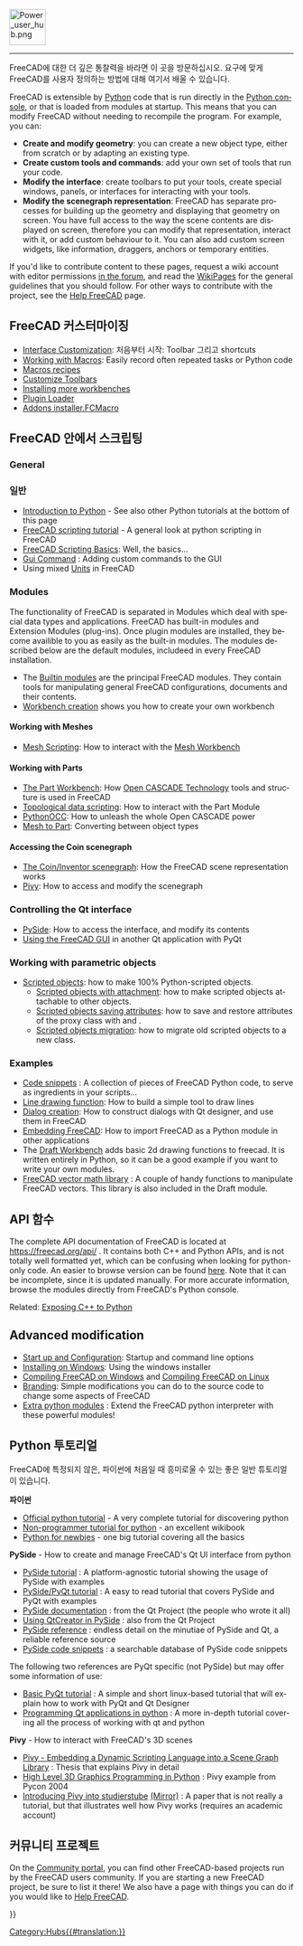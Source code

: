 <languages/>
{{TOCright}}
[[Image:Power_user_hub.png|64px]]
----

<div class="mw-translate-fuzzy">
FreeCAD에 대한 더 깊은 통찰력을 바라면 이 곳을 방문하십시오. 요구에 맞게 FreeCAD를 사용자 정의하는 방법에 대해 여기서 배울 수 있습니다.
</div>

<div lang="en" dir="ltr" class="mw-content-ltr">
FreeCAD is extensible by [[Python|Python]] code that is run directly in the [[Python_console|Python console]], or that is loaded from modules at startup. This means that you can modify FreeCAD without needing to recompile the program. For example, you can:
* '''Create and modify geometry''': you can create a new object type, either from scratch or by adapting an existing type.
* '''Create custom tools and commands''': add your own set of tools that run your code.
* '''Modify the interface''': create toolbars to put your tools, create special windows, panels, or interfaces for interacting with your tools.
*'''Modify the scenegraph representation''': FreeCAD has separate processes for building up the geometry and displaying that geometry on screen. You have full access to the way the scene contents are displayed on screen, therefore you can modify that representation, interact with it, or add custom behaviour to it. You can also add custom screen widgets, like information, draggers, anchors or temporary entities.
</div>

<div lang="en" dir="ltr" class="mw-content-ltr">
If you'd like to contribute content to these pages, request a wiki account with editor permissions [https://forum.freecad.org/viewtopic.php?f=21&t=6830 in the forum], and read the [[WikiPages|WikiPages]] for the general guidelines that you should follow. For other ways to contribute with the project, see the [[Help_FreeCAD|Help FreeCAD]] page.
</div>

<span id="Customizing_FreeCAD"></span>
== FreeCAD 커스터마이징==

<div class="mw-translate-fuzzy">
* [[Interface Customization|Interface Customization]]: 처음부터 시작: Toolbar 그리고 shortcuts
* [[Macros|Working with Macros]]: Easily record often repeated tasks or Python code
* [[Macros_recipes|Macros recipes]]
* [[Customize_Toolbars|Customize Toolbars]]
* [[Installing_more_workbenches|Installing more workbenches]]
* [http://forum.freecadweb.org/viewtopic.php?t=10556 Plugin Loader]
* [https://github.com/FreeCAD/FreeCAD-addons Addons installer.FCMacro]
</div>

<span id="Scripting_in_FreeCAD"></span>
== FreeCAD 안에서 스크립팅==

<div lang="en" dir="ltr" class="mw-content-ltr">
===General===
</div>

<div class="mw-translate-fuzzy">
===일반===
* [[Introduction to Python|Introduction to Python]] - See also other Python tutorials at the bottom of this page
* [[Python scripting tutorial|FreeCAD scripting tutorial]] - A general look at python scripting in FreeCAD
* [[FreeCAD Scripting Basics|FreeCAD Scripting Basics]]: Well, the basics...
* [[Gui Command|Gui Command]] : Adding custom commands to the GUI
* Using mixed [[Units|Units]] in FreeCAD
</div>

<div lang="en" dir="ltr" class="mw-content-ltr">
=== Modules ===
</div>

<div lang="en" dir="ltr" class="mw-content-ltr">
The functionality of FreeCAD is separated in Modules which deal with special data types and applications. FreeCAD has built-in modules and Extension Modules (plug-ins). Once plugin modules are installed, they become availible to you as easily as the built-in modules. The modules described below are the default modules, includeed in every FreeCAD installation.
</div>

<div lang="en" dir="ltr" class="mw-content-ltr">
* The [[Builtin modules|Builtin modules]] are the principal FreeCAD modules. They contain tools for manipulating general FreeCAD configurations, documents and their contents.
* [[Workbench creation|Workbench creation]] shows you how to create your own workbench
</div>

<div lang="en" dir="ltr" class="mw-content-ltr">
====Working with Meshes====
</div>

<div lang="en" dir="ltr" class="mw-content-ltr">
* [[Mesh Scripting|Mesh Scripting]]: How to interact with the [[Mesh_Workbench|Mesh Workbench]]
</div>

<div lang="en" dir="ltr" class="mw-content-ltr">
====Working with Parts====
</div>

<div lang="en" dir="ltr" class="mw-content-ltr">
* [[Part_Workbench|The Part Workbench]]: How [https://en.wikipedia.org/wiki/Open_CASCADE Open CASCADE Technology] tools and structure is used in FreeCAD
* [[Topological data scripting|Topological data scripting]]: How to interact with the Part Module
* [[PythonOCC|PythonOCC]]: How to unleash the whole Open CASCADE power
* [[Mesh to Part|Mesh to Part]]: Converting between object types
</div>

<div lang="en" dir="ltr" class="mw-content-ltr">
====Accessing the Coin scenegraph====
</div>

<div lang="en" dir="ltr" class="mw-content-ltr">
* [[Scenegraph|The Coin/Inventor scenegraph]]: How the FreeCAD scene representation works
* [[Pivy|Pivy]]: How to access and modify the scenegraph
</div>

<div lang="en" dir="ltr" class="mw-content-ltr">
===Controlling the Qt interface===
</div>

<div lang="en" dir="ltr" class="mw-content-ltr">
* [[PySide|PySide]]: How to access the interface, and modify its contents
* [[Embedding FreeCADGui|Using the FreeCAD GUI]] in another Qt application with PyQt
</div>

<div lang="en" dir="ltr" class="mw-content-ltr">
===Working with parametric objects===
</div>

<div lang="en" dir="ltr" class="mw-content-ltr">
* [[Scripted_objects|Scripted objects]]: how to make 100% Python-scripted objects.
** [[Scripted_objects_with_attachment|Scripted objects with attachment]]: how to make scripted objects attachable to other objects.
** [[Scripted_objects_saving_attributes|Scripted objects saving attributes]]: how to save and restore attributes of the proxy class with {{incode|dumps}} and {{incode|loads}}.
** [[Scripted_objects_migration|Scripted objects migration]]: how to migrate old scripted objects to a new class.
</div>

<div lang="en" dir="ltr" class="mw-content-ltr">
===Examples===
</div>

<div lang="en" dir="ltr" class="mw-content-ltr">
* [[Code snippets|Code snippets]] : A collection of pieces of FreeCAD Python code, to serve as ingredients in your scripts...
* [[Line drawing function|Line drawing function]]: How to build a simple tool to draw lines
* [[Dialog creation|Dialog creation]]: How to construct dialogs with Qt designer, and use them in FreeCAD
* [[Embedding FreeCAD|Embedding FreeCAD]]: How to import FreeCAD as a Python module in other applications
* The [[Draft_Workbench|Draft Workbench]] adds basic 2d drawing functions to freecad. It is written entirely in Python, so it can be a good example if you want to write your own modules.
* [[FreeCAD vector math library|FreeCAD vector math library]] : A couple of handy functions to manipulate FreeCAD vectors. This library is also included in the Draft module.
</div>

<span id="API_Functions"></span>
== API 함수 ==

<div lang="en" dir="ltr" class="mw-content-ltr">
The complete API documentation of FreeCAD is located at https://freecad.org/api/ . It contains both C++ and Python APIs, and is not totally well formatted yet, which can be confusing when looking for python-only code. An easier to browse version can be found [[:Category:API|here]]. Note that it can be incomplete, since it is updated manually. For more accurate information, browse the modules directly from FreeCAD's Python console.
</div>

<div lang="en" dir="ltr" class="mw-content-ltr">
Related: [[Exposing_C%2B%2B_to_Python|Exposing C++ to Python]]
</div>

<div lang="en" dir="ltr" class="mw-content-ltr">
== Advanced modification ==
</div>

<div lang="en" dir="ltr" class="mw-content-ltr">
* [[Start_up_and_Configuration|Start up and Configuration]]: Startup and command line options
* [[Installing_on_Windows|Installing on Windows]]: Using the windows installer
* [[Compile_on_Windows|Compiling FreeCAD on Windows]] and [[Compile_on_Linux|Compiling FreeCAD on Linux]]
* [[Branding|Branding]]: Simple modifications you can do to the source code to change some aspects of FreeCAD
* [[Extra_python_modules|Extra python modules]] : Extend the FreeCAD python interpreter with these powerful modules!
</div>

<span id="Python_tutorials"></span>
== Python 투토리얼 ==

FreeCAD에 특정되지 않은, 파이썬에 처음일 때 흥미로울 수 있는 좋은 일반 튜토리얼이 있습니다.

<div class="mw-translate-fuzzy">
'''파이썬'''
* [https://docs.python.org/2.7/tutorial/index.html Official python tutorial] - A very complete tutorial for discovering python
* [http://en.wikibooks.org/wiki/Non-Programmer%27s_Tutorial_for_Python Non-programmer tutorial for python] - an excellent wikibook
* [http://npt.cc.rsu.ru/user/wanderer/ODP/Python_for_Newbies.htm Python for newbies] - one big tutorial covering all the basics
</div>

'''PySide''' - How to create and manage FreeCAD's Qt UI interface from python
* [http://zetcode.com/gui/pysidetutorial/ PySide tutorial] : A platform-agnostic tutorial showing the usage of PySide with examples
* [http://www.pythoncentral.io/series/python-pyside-pyqt-tutorial/ PySide/PyQt tutorial] : A easy to read tutorial that covers PySide and PyQt with examples
* [http://qt-project.org/wiki/PySideDocumentation PySide documentation] : from the Qt Project (the people who wrote it all)
* [http://qt-project.org/wiki/QtCreator_and_PySide Using QtCreator in PySide] : also from the Qt Project
* [http://srinikom.github.io/pyside-docs/index.html PySide reference] : endless detail on the minutiae of PySide and Qt, a reliable reference source
* [http://nullege.com/codes/search?cq=PySide PySide code snippets] : a searchable database of PySide code snippets

<div lang="en" dir="ltr" class="mw-content-ltr">
The following two references are PyQt specific (not PySide) but may offer some information of use:
* [http://www.cs.usfca.edu/~afedosov/qttut/ Basic PyQt tutorial] : A simple and short linux-based tutorial that will explain how to work with PyQt and Qt Designer
* [http://vizzzion.org/?id=pyqt Programming Qt applications in python] : A more in-depth tutorial covering all the process of working with qt and python
</div>

<div lang="en" dir="ltr" class="mw-content-ltr">
'''Pivy''' - How to interact with FreeCAD's 3D scenes
* [http://citeseerx.ist.psu.edu/viewdoc/download?doi=10.1.1.108.947&rep=rep1&type=pdf Pivy - Embedding a Dynamic Scripting Language into a Scene Graph Library] : Thesis that explains Pivy in detail
* [http://ftp.ntua.gr/mirror/python/pycon/dc2004/papers/47/ High Level 3D Graphics Programming in Python] : Pivy example from Pycon 2004
* [https://www.semanticscholar.org/paper/Integrating-Pivy-into-Studierstube-4.2-Gruber/08c9a89c8326c87f81c2d83428029fbfb6c2ae64 Introducing Pivy into studierstube] [https://www.researchgate.net/publication/228737136_Integrating_Pivy_into_Studierstube_42 (Mirror)] : A paper that is not really a tutorial, but that illustrates well how Pivy works (requires an academic account)
</div>

<span id="Community_projects"></span>
== 커뮤니티 프로젝트 == 

<div lang="en" dir="ltr" class="mw-content-ltr">
On the [[FreeCAD Community Portal|Community portal]], you can find other FreeCAD-based projects run by the FreeCAD users community. If you are starting a new FreeCAD project, be sure to list it there! We also have a page with things you can do if you would like to [[Help FreeCAD|Help FreeCAD]].
</div>


{{Powerdocnavi{{#translation:}}}}
[[Category:Hubs{{#translation:}}]]
